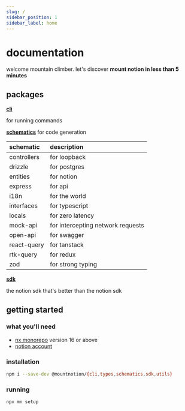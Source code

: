 ```yaml
---
slug: /
sidebar_position: 1
sidebar_label: home
---
```


# documentation

welcome mountain climber. let's discover **mount notion in less than 5 minutes**

## packages

**[cli](/cli)**

for running commands

**[schematics](/schematics)** for code generation

| schematic   | description                       |
| :---------- | :-------------------------------- |
| controllers | for loopback                      |
| drizzle     | for postgres                      |
| entities    | for notion                        |
| express     | for api                           |
| i18n        | for the world                     |
| interfaces  | for typescript                    |
| locals      | for zero latency                  |
| mock-api    | for intercepting network requests |
| open-api    | for swagger                       |
| react-query | for tanstack                      |
| rtk-query   | for redux                         |
| zod         | for strong typing                 |

**[sdk](/sdk)**

the notion sdk that's better than the notion sdk

## getting started

### what you'll need

- [nx monorepo](https://nx.dev//) version 16 or above
- [notion account](https://affiliate.notion.so/xysfb04gkht8)

### installation

```sh title="terminal"
npm i --save-dev @mountnotion/{cli,types,schematics,sdk,utils}
```

### running

```sh title="terminal"
npx mn setup
```
